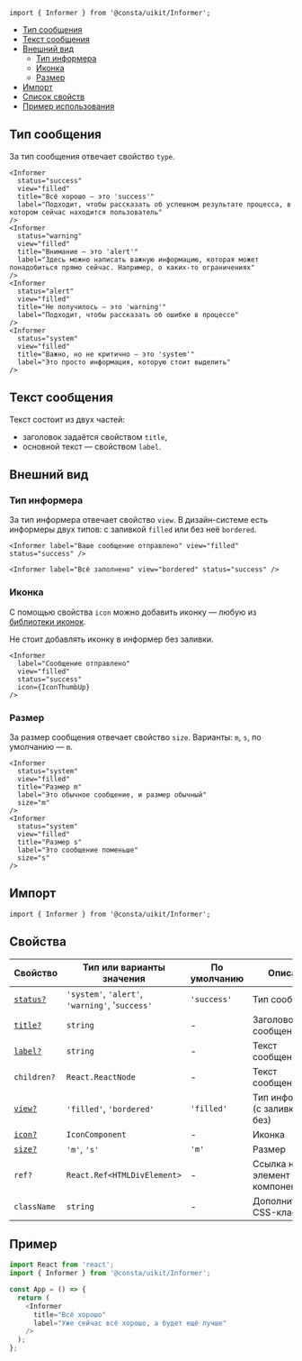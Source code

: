 

```tsx
import { Informer } from '@consta/uikit/Informer';
```

<MdxMenu>

- [Тип сообщения](#тип-сообщения)
- [Текст сообщения](#текст-сообщения)
- [Внешний вид](#внешний-вид)
  - [Тип информера](#тип-информера)
  - [Иконка](#иконка)
  - [Размер](#размер)
- [Импорт](#импорт)
- [Список свойств](#свойства)
- [Пример использования](#пример)

</MdxMenu>

## Тип сообщения

За тип сообщения отвечает свойство `type`.

```tsx
<Informer
  status="success"
  view="filled"
  title="Всё хорошо — это 'success'"
  label="Подходит, чтобы рассказать об успешном результате процесса, в котором сейчас находится пользователь"
/>
<Informer
  status="warning"
  view="filled"
  title="Внимание — это 'alert'"
  label="Здесь можно написать важную информацию, которая может понадобиться прямо сейчас. Например, о каких-то ограничениях"
/>
<Informer
  status="alert"
  view="filled"
  title="Не получилось — это 'warning'"
  label="Подходит, чтобы рассказать об ошибке в процессе"
/>
<Informer
  status="system"
  view="filled"
  title="Важно, но не критично — это 'system'"
  label="Это просто информация, которую стоит выделить"
/>
```

<InformerExampleType />

## Текст сообщения

Текст состоит из двух частей:

- заголовок задаётся свойством `title`,
- основной текст — свойством `label`.

## Внешний вид

### Тип информера

За тип информера отвечает свойство `view`. В дизайн-системе есть информеры двух типов:
с заливкой `filled` или без неё `bordered`.

```tsx
<Informer label="Ваше сообщение отправлено" view="filled" status="success" />
```

```tsx
<Informer label="Всё заполнено" view="bordered" status="success" />
```

<InformerExampleView />

### Иконка

С помощью свойства `icon` можно добавить иконку — любую из [библиотеки иконок](##LIBS.STAND/stand:uikit-components-icon-stable).

Не стоит добавлять иконку в информер без заливки.

```tsx
<Informer
  label="Сообщение отправлено"
  view="filled"
  status="success"
  icon={IconThumbUp}
/>
```

<InformerExampleIcon />

### Размер

За размер сообщения отвечает свойство `size`. Варианты: `m`, `s`, по умолчанию — `m`.

```tsx
<Informer
  status="system"
  view="filled"
  title="Размер m"
  label="Это обычное сообщение, и размер обычный"
  size="m"
/>
<Informer
  status="system"
  view="filled"
  title="Размер s"
  label="Это сообщение поменьше"
  size="s"
/>
```

<InformerExampleSize />

## Импорт

```tsx
import { Informer } from '@consta/uikit/Informer';
```

## Свойства

| Свойство                     | Тип или варианты значения                       | По умолчанию | Описание                           |
| ---------------------------- | ----------------------------------------------- | ------------ | ---------------------------------- |
| [`status?`](#тип-сообщения)  | `'system'`, `'alert'`, `'warning'`, '`success'` | `'success'`  | Тип сообщения                      |
| [`title?`](#текст-сообщения) | `string`                                        | -            | Заголовок сообщения                |
| [`label?`](#текст-сообщения) | `string`                                        | -            | Текст сообщения                    |
| `children?`                  | `React.ReactNode`                               | -            | Текст сообщения                    |
| [`view?`](#внешний-вид)      | `'filled'`, `'bordered'`                        | `'filled'`   | Тип информера (с заливкой или без) |
| [`icon?`](#внешний-вид)      | `IconComponent`                                 | -            | Иконка                             |
| [`size?`](#размер)           | `'m'`, `'s'`                                    | `'m'`        | Размер                             |
| `ref?`                       | `React.Ref<HTMLDivElement>`                     | -            | Ссылка на DOM-элемент компонента   |
| `className`                  | `string`                                        | -            | Дополнительный CSS-класс           |

## Пример

```ts
import React from 'react';
import { Informer } from '@consta/uikit/Informer';

const App = () => {
  return (
    <Informer
      title="Всё хорошо"
      label="Уже сейчас всё хорошо, а будет ещё лучше"
    />
  );
};
```
